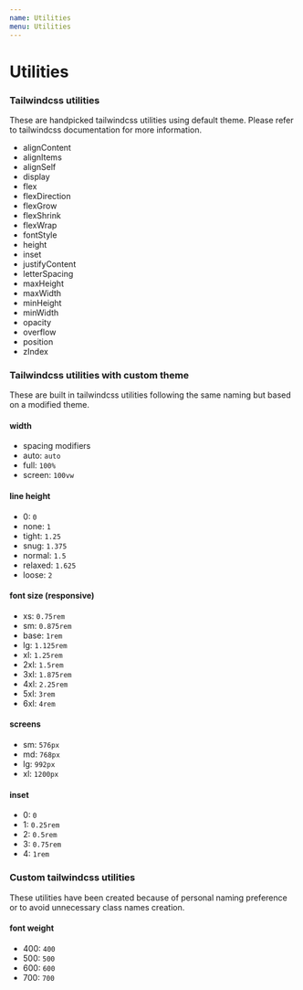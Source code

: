 ```yaml
---
name: Utilities
menu: Utilities
---
```


# Utilities

### Tailwindcss utilities

These are handpicked tailwindcss utilities using default theme.
Please refer to tailwindcss documentation for more information.

- alignContent
- alignItems
- alignSelf
- display
- flex
- flexDirection
- flexGrow
- flexShrink
- flexWrap
- fontStyle
- height
- inset
- justifyContent
- letterSpacing
- maxHeight
- maxWidth
- minHeight
- minWidth
- opacity
- overflow
- position
- zIndex

### Tailwindcss utilities with custom theme

These are built in tailwindcss utilities following the same naming but based on a modified theme.

#### width

- spacing modifiers
- auto: `auto`
- full: `100%`
- screen: `100vw`

#### line height

- 0: `0`
- none: `1`
- tight: `1.25`
- snug: `1.375`
- normal: `1.5`
- relaxed: `1.625`
- loose: `2`

#### font size (responsive)

- xs: `0.75rem`
- sm: `0.875rem`
- base: `1rem`
- lg: `1.125rem`
- xl: `1.25rem`
- 2xl: `1.5rem`
- 3xl: `1.875rem`
- 4xl: `2.25rem`
- 5xl: `3rem`
- 6xl: `4rem`

#### screens

- sm: `576px`
- md: `768px`
- lg: `992px`
- xl: `1200px`

#### inset

- 0: `0`
- 1: `0.25rem`
- 2: `0.5rem`
- 3: `0.75rem`
- 4: `1rem`

### Custom tailwindcss utilities

These utilities have been created because of personal naming preference or to avoid unnecessary class names creation.

#### font weight

- 400: `400`
- 500: `500`
- 600: `600`
- 700: `700`
